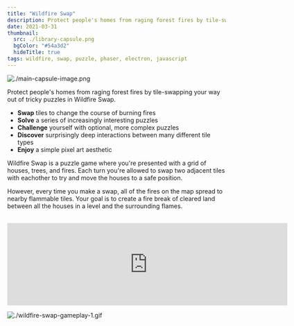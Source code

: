 ```yaml
---
title: "Wildfire Swap"
description: Protect people's homes from raging forest fires by tile-swapping your way out of tricky puzzles in Wildfire Swap.
date: 2021-03-31
thumbnail:
  src: ./library-capsule.png
  bgColor: "#54a3d2"
  hideTitle: true
tags: wildfire, swap, puzzle, phaser, electron, javascript
---
```


![./main-capsule-image.png](./main-capsule-image.png)

Protect people's homes from raging forest fires by tile-swapping your way out of tricky puzzles in Wildfire Swap.

- **Swap** tiles to change the course of burning fires
- **Solve** a series of increasingly interesting puzzles
- **Challenge** yourself with optional, more complex puzzles
- **Discover** surprisingly deep interactions between many different tile types
- **Enjoy** a simple pixel art aesthetic

Wildfire Swap is a puzzle game where you're presented with a grid of houses, trees, and fires. Each turn you're allowed to swap two adjacent tiles with eachother to try and move the houses to a safe position.

However, every time you make a swap, all of the fires on the map spread to nearby flammable tiles. Your goal is to create a fire break of cleared land between all the houses in a level and the surrounding flames.

<br />

<iframe
  style={{
    margin: "2rem 0",
  }}
  src="https://store.steampowered.com/widget/1216030/"
  frameBorder="0"
  width="646"
  height="190"
></iframe>

<br />

![./wildfire-swap-gameplay-1.gif](./wildfire-swap-gameplay-1.gif)
